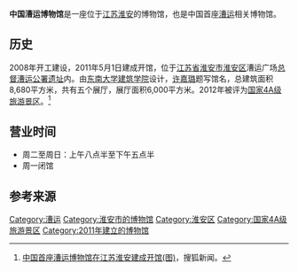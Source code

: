 '''中国漕运博物馆'''是一座位于[[江苏|江苏]][[淮安|淮安]]的博物馆，也是中国首座[[漕运|漕运]]相关博物馆。

==历史==
2008年开工建设，2011年5月1日建成开馆，位于[[江苏省|江苏省]][[淮安市|淮安市]][[淮安区|淮安区]]漕运广场[[总督漕运公署遗址|总督漕运公署遗址]]内。由[[东南大学建筑学院|东南大学建筑学院]]设计，[[许嘉璐|许嘉璐]]题写馆名，总建筑面积8,680平方米，共有五个展厅，展厅面积6,000平方米。2012年被评为[[国家4A级旅游景区|国家4A级旅游景区]]。<ref>[http://news.sohu.com/20110408/n280185118.shtml 中国首座漕运博物馆在江苏淮安建成开馆(图)]，搜狐新闻。</ref>

==营业时间==
*周二至周日：上午八点半至下午五点半
*周一闭馆

==参考来源==
{{reflist}}

[[Category:漕运|Category:漕运]]
[[Category:淮安市的博物馆|Category:淮安市的博物馆]]
[[Category:淮安区|Category:淮安区]]
[[Category:国家4A级旅游景区|Category:国家4A级旅游景区]]
[[Category:2011年建立的博物馆|Category:2011年建立的博物馆]]